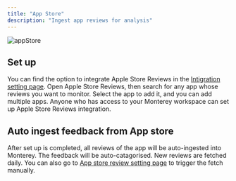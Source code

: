 ```yaml
---
title: "App Store"
description: "Ingest app reviews for analysis"
---
```

![appStore](/images/appStore.png)

## Set up

You can find the option to integrate Apple Store Reviews in the [Intigration setting page](../https://app.monterey.ai/w/cl5b6pdc45011ebfde64e4qkf/settings/integrations/). Open Apple Store Reviews, then search for any app whose reviews you want to monitor. Select the app to add it, and you can add multiple apps.
Anyone who has access to your Monterey workspace can set up Apple Store Reviews integration. 


## Auto ingest feedback from App store

After set up is completed, all reviews of the app will be auto-ingested into Monterey. The feedback will be auto-catagorised. New reviews are fetched daily. You can also go to [App store review setting page](https://app.monterey.ai/w/cl5b6pdc45011ebfde64e4qkf/settings/integrations/app-store-reviews) to trigger the fetch manually. 
